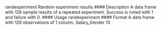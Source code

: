 
randexperiment Random experiment results
#### Description
A data frame with 128 sample results of a repeated experiment. Success is noted with 1 and failure
with 0.
#### Usage
randexperiment
#### Format
A data frame with 128 observations of 1 column.
Salary_Gender 13
